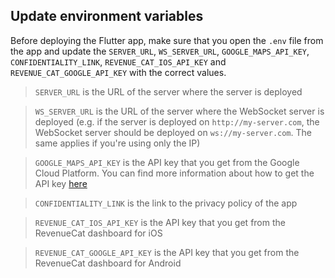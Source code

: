 
## Update environment variables

Before deploying the Flutter app, make sure that you open the `.env` file from the app and update the `SERVER_URL`, `WS_SERVER_URL`, `GOOGLE_MAPS_API_KEY`, `CONFIDENTIALITY_LINK`, `REVENUE_CAT_IOS_API_KEY` and `REVENUE_CAT_GOOGLE_API_KEY` with the correct values.

> `SERVER_URL` is the URL of the server where the server is deployed

> `WS_SERVER_URL` is the URL of the server where the WebSocket server is deployed (e.g. if the server is deployed on `http://my-server.com`, the WebSocket server should be deployed on `ws://my-server.com`. The same applies if you're using only the IP)

> `GOOGLE_MAPS_API_KEY` is the API key that you get from the Google Cloud Platform. You can find more information about how to get the API key [here](https://developers.google.com/maps/gmp-get-started)

> `CONFIDENTIALITY_LINK` is the link to the privacy policy of the app

> `REVENUE_CAT_IOS_API_KEY` is the API key that you get from the RevenueCat dashboard for iOS

> `REVENUE_CAT_GOOGLE_API_KEY` is the API key that you get from the RevenueCat dashboard for Android
